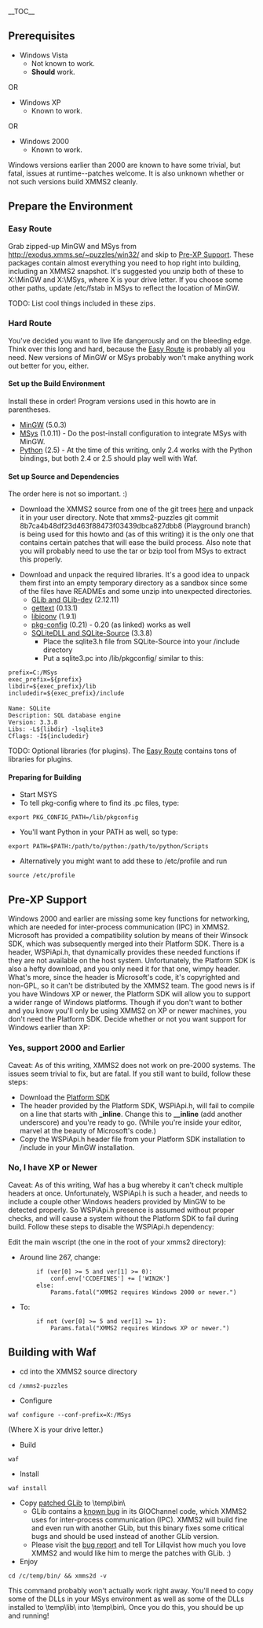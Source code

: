 __TOC__

==Prerequisites==
*Windows Vista
**Not known to work.
**'''Should''' work.
OR
*Windows XP
**Known to work.
OR
*Windows 2000
**Known to work.

Windows versions earlier than 2000 are known to have some trivial, but fatal, issues at runtime--patches welcome. It is also unknown whether or not such versions build XMMS2 cleanly.

==Prepare the Environment==
===Easy Route===
Grab zipped-up MinGW and MSys from [http://exodus.xmms.se/~puzzles/win32/ http://exodus.xmms.se/~puzzles/win32/] and skip to [[#Pre-XP Support|Pre-XP Support]]. These packages contain almost everything you need to hop right into building, including an XMMS2 snapshot.
It's suggested you unzip both of these to X:\MinGW and X:\MSys, where X is your drive letter. If you choose some other paths, update /etc/fstab in MSys to reflect the location of MinGW.

TODO: List cool things included in these zips.

===Hard Route===
You've decided you want to live life dangerously and on the bleeding edge. Think over this long and hard, because the [[#Easy Route|Easy Route]] is probably all you need. New versions of MinGW or MSys probably won't make anything work out better for you, either.

====Set up the Build Environment====
Install these in order! Program versions used in this howto are in parentheses.
*[http://sourceforge.net/project/showfiles.php?group_id=2435 MinGW] (5.0.3)
*[http://sourceforge.net/project/showfiles.php?group_id=2435 MSys] (1.0.11) - Do the post-install configuration to integrate MSys with MinGW.
*[http://www.python.org/download/ Python] (2.5) - At the time of this writing, only 2.4 works with the Python bindings, but both 2.4 or 2.5 should play well with Waf.

====Set up Source and Dependencies====
The order here is not so important. :)

*Download the XMMS2 source from one of the git trees [http://git.xmms.se/ here] and unpack it in your user directory. Note that xmms2-puzzles git commit 8b7ca4b48df23d463f88473f03439dbca827dbb8 (Playground branch) is being used for this howto and (as of this writing) it is the only one that contains certain patches that will ease the build process. Also note that you will probably need to use the tar or bzip tool from MSys to extract this properly.

*Download and unpack the required libraries. It's a good idea to unpack them first into an empty temporary directory as a sandbox since some of the files have READMEs and some unzip into unexpected directories.
**[http://www.gimp.org/~tml/gimp/win32/downloads.html GLib and GLib-dev] (2.12.11)
**[http://sourceforge.net/project/showfiles.php?group_id=25167 gettext] (0.13.1)
**[http://sourceforge.net/project/showfiles.php?group_id=25167 libiconv] (1.9.1)
**[http://www.gimp.org/~tml/gimp/win32/downloads.html pkg-config] (0.21) - 0.20 (as linked) works as well
**[http://www.sqlite.org/download.html SQLiteDLL and SQLite-Source] (3.3.8)
***Place the sqlite3.h file from SQLite-Source into your /include directory
***Put a sqlite3.pc into /lib/pkgconfig/ similar to this:
 prefix=C:/MSys
 exec_prefix=${prefix}
 libdir=${exec_prefix}/lib
 includedir=${exec_prefix}/include
 
 Name: SQLite
 Description: SQL database engine
 Version: 3.3.8
 Libs: -L${libdir} -lsqlite3
 Cflags: -I${includedir}

TODO: Optional libraries (for plugins). The [[#Easy Route|Easy Route]] contains tons of libraries for plugins.

====Preparing for Building====
*Start MSYS
*To tell pkg-config where to find its .pc files, type:
 export PKG_CONFIG_PATH=/lib/pkgconfig
*You'll want Python in your PATH as well, so type:
 export PATH=$PATH:/path/to/python:/path/to/python/Scripts
*Alternatively you might want to add these to /etc/profile and run
 source /etc/profile

==Pre-XP Support==
Windows 2000 and earlier are missing some key functions for networking, which are needed for inter-process communication (IPC) in XMMS2. Microsoft has provided a compatibility solution by means of their Winsock SDK, which was subsequently merged into their Platform SDK. There is a header, WSPiApi.h, that dynamically provides these needed functions if they are not available on the host system. Unfortunately, the Platform SDK is also a hefty download, and you only need it for that one, wimpy header. What's more, since the header is Microsoft's code, it's copyrighted and non-GPL, so it can't be distributed by the XMMS2 team.
The good news is if you have Windows XP or newer, the Platform SDK will allow you to support a wider range of Windows platforms. Though if you don't want to bother and you know you'll only be using XMMS2 on XP or newer machines, you don't need the Platform SDK. Decide whether or not you want support for Windows earlier than XP:

===Yes, support 2000 and Earlier===
Caveat: As of this writing, XMMS2 does not work on pre-2000 systems. The issues seem trivial to fix, but are fatal. If you still want to build, follow these steps:

*Download the [http://www.microsoft.com/downloads/details.aspx?FamilyId=0BAF2B35-C656-4969-ACE8-E4C0C0716ADB&displaylang=en Platform SDK]
*The header provided by the Platform SDK, WSPiApi.h, will fail to compile on a line that starts with '''_inline'''. Change this to '''__inline''' (add another underscore) and you're ready to go. (<sarcasm>While you're inside your editor, marvel at the beauty of Microsoft's code.</sarcasm>)
*Copy the WSPiApi.h header file from your Platform SDK installation to /include in your MinGW installation.

===No, I have XP or Newer===
Caveat: As of this writing, Waf has a bug whereby it can't check multiple headers at once. Unfortunately, WSPiApi.h is such a header, and needs to include a couple other Windows headers provided by MinGW to be detected properly. So WSPiApi.h presence is assumed without proper checks, and will cause a system without the Platform SDK to fail during build. Follow these steps to disable the WSPiApi.h dependency:

Edit the main wscript (the one in the root of your xmms2 directory):
*Around line 267, change:
         if (ver[0] >= 5 and ver[1] >= 0):
             conf.env['CCDEFINES'] += ['WIN2K']
         else:
             Params.fatal("XMMS2 requires Windows 2000 or newer.")
*To:
         if not (ver[0] >= 5 and ver[1] >= 1):
             Params.fatal("XMMS2 requires Windows XP or newer.")

==Building with Waf==
*cd into the XMMS2 source directory
 cd /xmms2-puzzles
*Configure
 waf configure --conf-prefix=X:/MSys
(Where X is your drive letter.)
*Build
 waf
*Install
 waf install
*Copy [http://exodus.xmms.se/~juhovh/win32/libglib-2.0-0.dll patched GLib] to \temp\bin\
**GLib contains a [http://bugzilla.gnome.org/show_bug.cgi?id=425156 known bug] in its GIOChannel code, which XMMS2 uses for inter-process communication (IPC). XMMS2 will build fine and even run with another GLib, but this binary fixes some critical bugs and should be used instead of another GLib version.
**Please visit the [http://bugzilla.gnome.org/show_bug.cgi?id=425156 bug report] and tell Tor Lillqvist how much you love XMMS2 and would like him to merge the patches with GLib. :)
*Enjoy
 cd /c/temp/bin/ && xmms2d -v
This command probably won't actually work right away. You'll need to copy some of the DLLs in your MSys environment as well as some of the DLLs installed to \temp\lib\ into \temp\bin\. Once you do this, you should be up and running!